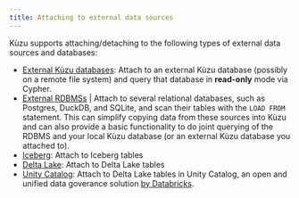 ```yaml
---
title: Attaching to external data sources
---
```



Kùzu supports attaching/detaching to the following types of external data sources and databases:

- [External Kùzu databases](/extensions/attach/kuzu): Attach to an external Kùzu database
(possibly on a remote file system) and query that database in **read-only** mode via Cypher.
- [External RDBMSs](/extensions/attach/rdbms) | Attach to several relational databases, such as Postgres,
DuckDB, and SQLite, and scan their tables with the `LOAD FROM` statement. This can simplify copying
data from these sources into Kùzu and can also provide a basic functionality to do joint querying of 
the RDBMS and your local Kùzu database (or an external Kùzu database you attached to).
- [Iceberg](/extensions/attach/iceberg): Attach to Iceberg tables
- [Delta Lake](/extensions/attach/delta): Attach to Delta Lake tables
- [Unity Catalog](/extensions/attach/unity): Attach to Delta Lake tables in Unity Catalog,
an open and unified data goverance solution [by Databricks](https://www.databricks.com/product/unity-catalog).
